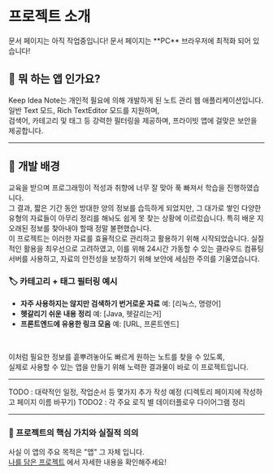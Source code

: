 
# 프로젝트 소개

<Callout type="warning" emoji="⚠️">
  문서 페이지는 아직 작업중입니다!
</Callout>

<Callout type="info" emoji="ℹ️">
  문서 페이지는 **PC** 브라우저에 최적화 되어 있습니다!
</Callout>

## 📝 뭐 하는 앱 인가요?

Keep Idea Note는 개인적 필요에 의해 개발하게 된 노트 관리 웹 애플리케이션입니다.<br/>
일반 Text 모드, Rich TextEditor 모드를 지원하며,<br/>
검색어, 카테고리 및 태그 등 강력한 필터링을 제공하며, 프라이빗 앱에 걸맞은 보안을 제공합니다.

---

##  📝 개발 배경

교육을 받으며 프로그래밍이 적성과 취향에 너무 잘 맞아 푹 빠져서 학습을 진행하였습니다. <br/>
그 결과, 짧은 기간 동안 방대한 양의 정보를 습득하게 되었지만, 그 대가로 쌓인 다양한 유형의 자료들이 아무리 정리를 해놔도 쉽게 못 찾는 상황에 이르렀습니다.
특히 배운 지 오래된 정보를 찾아내야 할때 정말 불편했습니다.
<br/>
이 프로젝트는 이러한 자료를 효율적으로 관리하고 활용하기 위해 시작되었습니다.
실질적인 활용을 최우선으로 고려하였고, 이를 위해 24시간 가동할 수 있는 클라우드 컴퓨팅 서버를 사용하고, 자료의 안전성을 보장하기 위해 보안에 세심한 주의를 기울였습니다.


### 🏷️ 카테고리 + 태그 필터링 예시

- **자주 사용하지는 않지만 검색하기 번거로운 자료**
예: [리눅스, 명령어]
- **헷갈리기 쉬운 내용 정리**
예: [Java, 헷갈리는거]
- **프론트엔드에 유용한 링크 모음**
예: [URL, 프론트엔드]

<br/>

  이처럼 필요한 정보를 흩뿌려놓아도 빠르게 원하는 노트를 찾을 수 있도록,<br/>
  실제로 사용할 수 있는 앱을 만들기 위해 노력한 결과물이 바로 이 프로젝트입니다.

---

TODO : 대략적인 일정, 작업순서 등 몇가지 추가 작성 예정 (디렉토리 페이지에 작성하고 페이지 이름 바꾸기)
TODO2 : 각 주요 로직 별 데이터플로우 다이어그램 정리

---

### 📌 프로젝트의 핵심 가치와 실질적 의의

사실 이 앱의 주요 목적은 "앱" 그 자체 입니다.<br/>
[나를 담은 프로젝트](/docs/about) 에서 자세한 내용을 확인해주세요!